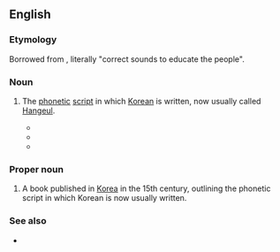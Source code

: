 ==English==

===Etymology===
Borrowed from {{bor|en|ko|-}} {{ko-l|^훈민정음|訓民正音}}, literally "correct sounds to educate the people".

===Noun===
{{en-noun|-|head=Hunmin Jeongeum}}

# {{lb|en|archaic}} The [[phonetic]] [[script]] in which [[Korean]] is written, now usually called [[Hangeul]]. 
#* {{quote-book|en|year=2003 | title=Explorations in Korean Language and Linguistics |author=Gregory K.. Iverson, ‎Ahn Sang-Cheol | page=41| passage=This setting was the same in the ''Revised Nogeoldae'', corrected during the King Seongjong (成宗), and was also the same in ''Translated Nogeoldae'' and ''Nogeoldae Eonhae'', which Korean Hangeul ('''Hunmin Jeongeum''') pronunciations and interpretations are added based on ''Revised Nogeoldae''.}}
#* {{quote-book|en|year=2009| title=Buddhism and Culture - Issues 1-3 |author=| page=61| passage='''Hunmin-jeongeum''' (the original name for Hangul) kept coming to mind.}}
#* {{quote-book|en|year=2013| title=Korea Focus - February 2013|author=The Korea Foundation | page=| passage=Research on '''Hunmin Jeongeum''' as the archetype of the current Korean script is practically nonexistent, to the extent that Japanese research on the subject is highly acclaimed.}}

===Proper noun===
{{en-proper noun|head=Hunmin Jeongeum}}

# A book published in [[Korea]] in the 15th century, outlining the phonetic script in which Korean is now usually written.

===See also===
* {{projectlink|wikipedia}}

{{C|en|Books}}